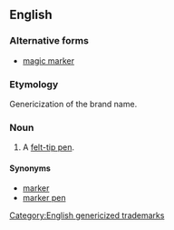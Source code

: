 {{also|magic marker}}
==English==
{{wikipedia}}

===Alternative forms===
* [[magic marker]]

===Etymology===
Genericization of the brand name.

===Noun===
{{en-noun|head=[[magic|Magic]] [[marker|Marker]]}}

# A [[felt-tip pen]].

====Synonyms====
* [[marker]]
* [[marker pen]]

[[Category:English genericized trademarks]]